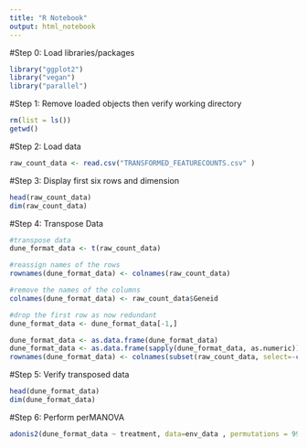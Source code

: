 ---
title: "R Notebook"
output: html_notebook
---


#Step 0: Load libraries/packages
```{r setup, message = TRUE}

library("ggplot2")
library("vegan")
library("parallel")
```
#Step 1: Remove loaded objects then verify working directory
```{r}
rm(list = ls())
getwd()
```

#Step 2: Load data
```{r}
raw_count_data <- read.csv("TRANSFORMED_FEATURECOUNTS.csv" )
```

#Step 3: Display first six rows and dimension
```{r}
head(raw_count_data)
dim(raw_count_data)
```

#Step 4: Transpose Data
```{r}

#transpose data
dune_format_data <- t(raw_count_data)

#reassign names of the rows
rownames(dune_format_data) <- colnames(raw_count_data)

#remove the names of the columns
colnames(dune_format_data) <- raw_count_data$Geneid

#drop the first row as now redundant
dune_format_data <- dune_format_data[-1,]

dune_format_data <- as.data.frame(dune_format_data)
dune_format_data <- as.data.frame(sapply(dune_format_data, as.numeric))
rownames(dune_format_data) <- colnames(subset(raw_count_data, select=-c(Geneid)))

```

#Step 5: Verify transposed data
```{r}
head(dune_format_data)
dim(dune_format_data)
```

#Step 6: Perform perMANOVA
```{r}
adonis2(dune_format_data ~ treatment, data=env_data , permutations = 9999,  method = "euclidean", parallel =getOption("mc.cores", 2L) )
```








